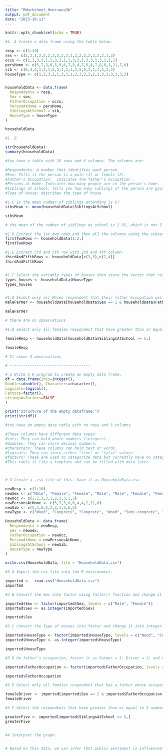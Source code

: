 ```yaml
---
title: "RWorksheet_Huervana3b"
output: pdf_document
date: "2023-10-11"
---
```


```r
knitr::opts_chunk$set(echo = TRUE)
```

```r
#1. A Create a data frame using the table below.

resp <- c(1:20)
sex <- c(2,2,1,2,2,2,2,2,2,2,1,2,2,2,2,2,2,2,1,2)
occu <- c(1,3,3,3,1,2,3,1,1,1,3,2,1,3,3,1,3,1,2,1)
persHome <- c(5,7,3,8,5,9,6,7,8,4,7,5,4,7,8,8,3,11,7,6)
sib <- c(6,4,4,1,2,1,5,3,1,2,3,2,5,5,2,1,2,5,3,2)
houseType <- c(1,2,3,1,1,3,3,1,2,3,2,3,2,2,3,3,3,3,3,2)


householdData <- data.frame(
  Respondents = resp,
  Sex = sex,
  FatherOccupation = occu,
  PersonAtHome = persHome,
  SiblingsAtSchool = sib,
  HouseType = houseType
)

householdData

#1  B

str(householdData)
summary(householdData)

#You have a table with 20 rows and 6 columns. The columns are:

#Respondents: A number that identifies each person.
#Sex: Tells if the person is a male (1) or female (2).
#Father's Occupation:  indicates the father's occupation .
#Persons at Home: Indicates how many people are in the person's home.
#Siblings at School: Tells you how many siblings of the person are going to school.
#Type of House: describes the type of house  

#1.C Is the mean number of siblings attending is 5?
sibsMean <- mean(householdData$SiblingsAtSchool)

sibsMean

# the mean of the number of siblings at school is 2.95, which is not 5

#1.D Extract the 1st two rows and then all the columns using the subsetting functions.
firstTwoRows <- householdData[1:2,]
firstTwoRows

#1.E Extract 3rd and 5th row with 2nd and 4th column.
thirdAndFifthRows <- householdData[c(3,5),c(2,4)]
thirdAndFifthRows


#1.F Select the variable types of houses then store the vector that results as types_houses.
types_houses <- householdData$HouseType
types_houses


#1.G Select only all Males respondent that their father occupation was farmer.
maleFarmer <- householdData[householdData$Sex == 1 & householdData$FatherOccupation == 1,]

maleFarmer

# there are no observations

#1.H Select only all females respondent that have greater than or equal to 5 number of siblings attending school.

femaleResp <- householdData[householdData$SiblingsAtSchool >= 5,]

femaleResp

# It shows 5 observations

# ------------------------------------

# 2 Write a R program to create an empty data frame.
df = data.frame(Ints=integer(),
Doubles=double(), Characters=character(),
Logicals=logical(),
Factors=factor(),
stringsAsFactors=FALSE
)

print("Structure of the empty dataframe:")
print(str(df))

#You have an empty data table with no rows and 5 columns. 

#These columns have different data types:
#ints: They can hold whole numbers (integers).
#doubles: They can store decimal numbers.
#characters: These columns can hold text or words.
#logicals: They can store either "true" or "false" values.
#factors: These are used to categorize data but currently have no categories (0 levels), so they're essentially empty.
#This table is like a template and can be filled with data later.



# 3 Create a .csv file of this. Save it as HouseholdData.csv

newResp <- c(1:10)
newSex <- c("Male", "Female", "Female", "Male", "Male", "Female", "Female", "Male", "Female", "Male")
newOcc <- c(1,2,3,3,1,2,2,3,1,3)
newPersonsAtHome <- c(5,7,3,8,6,4,4,2,11,6)
newSib <- c(2,3,0,5,2,3,1,2,6,2)
newType <- c("Wood", "Congrete", "Congrete", "Wood", "Semi-congrete", "Semi-congrete", "Wood", "Semi-congrete", "Semi-congrete", "Congrete")

HouseholdData <- data.frame(
  Respondents = newResp,
  Sex = newSex,
  FatherOccupation = newOcc,
  PersonAtHome = newPersonsAtHome,
  SiblingsAtSchool = newSib,
  HouseType = newType
)

write.csv(HouseholdData, file = "HouseholdData.csv")

#3 A Import the csv file into the R environment.

imported <-  read.csv("HouseholdData.csv")
imported

#3 B Convert the Sex into factor using factor() function and change it into integer.[Legend: Male = 1 and Female = 2].

imported$Sex <- factor(imported$Sex, levels = c("Male", "Female"))
imported$Sex <- as.integer(imported$Sex)

imported$Sex

#3 C Convert the Type of Houses into factor and change it into integer. [Legend: Wood = 1; Congrete = 2; Semi-Congrete = 3].

imported$HouseType <- factor(imported$HouseType, levels = c("Wood", "Congrete", "Semi-congrete"))
imported$HouseType <- as.integer(imported$HouseType)

imported$HouseType

#3 D On father’s occupation, factor it as Farmer = 1; Driver = 2; and Others = 3.

imported$FatherOccupation <- factor(imported$FatherOccupation, levels = c(1,2,3), labels = c("Farmer", "Driver", "Others"))

imported$FatherOccupation

#3 E Select only all females respondent that has a father whose occupation is driver.

femaleDriver <- imported[imported$Sex == 2 & imported$FatherOccupation == "Driver",]
femaleDriver

#3 F Select the respondents that have greater than or equal to 5 number of siblings attending school.

greaterFive <- imported[imported$SiblingsAtSchool >= 5,]
greaterFive


#4 Interpret the graph.


# Based on this data, we can infer that public sentiment is influenced by external events or circumstances, and it fluctuates from day to day in response to these factors.


```
